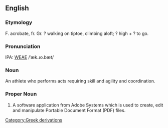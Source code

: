 ==English==
===Etymology===
F. acrobate, fr. Gr. ? walking on tiptoe, climbing aloft; ? high + ? to go.

===Pronunciation===
IPA: [[WEAE]] /ˈæk.ɹo.bæt/

===Noun===
An athlete who performs acts requiring skill and agility and coordination.

===Proper Noun===
#A software application from Adobe Systems which is used to create, edit and manipulate Portable Document Format (PDF) files.
[[Category:Greek derivations]]